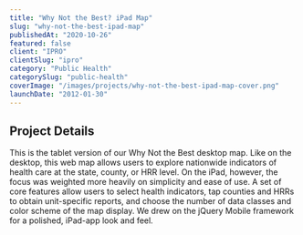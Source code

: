 ```yaml
---
title: "Why Not the Best? iPad Map"
slug: "why-not-the-best-ipad-map"
publishedAt: "2020-10-26"
featured: false
client: "IPRO"
clientSlug: "ipro"
category: "Public Health"
categorySlug: "public-health"
coverImage: "/images/projects/why-not-the-best-ipad-map-cover.png"
launchDate: "2012-01-30"
---
```

## Project Details
This is the tablet version of our Why Not the Best desktop map. Like on the desktop, this web map allows users to explore nationwide indicators of health care at the state, county, or HRR level. On the iPad, however, the focus was weighted more heavily on simplicity and ease of use. A set of core features allow users to select health indicators, tap counties and HRRs to obtain unit-specific reports, and choose the number of data classes and color scheme of the map display. We drew on the jQuery Mobile framework for a polished, iPad-app look and feel.
